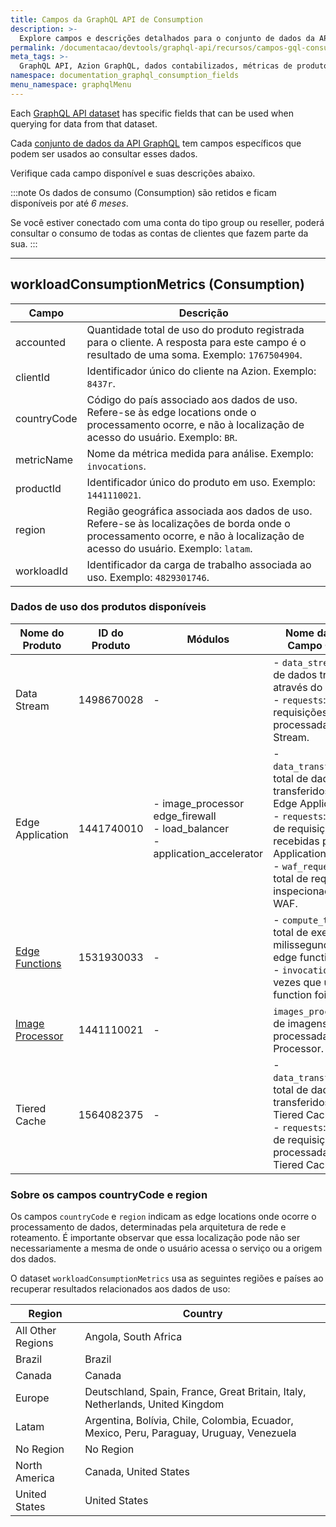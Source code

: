 ```yaml
---
title: Campos da GraphQL API de Consumption
description: >-
  Explore campos e descrições detalhados para o conjunto de dados da API GraphQL de Consumption, incluindo dados de uso de produtos Azion.
permalink: /documentacao/devtools/graphql-api/recursos/campos-gql-consumption/
meta_tags: >-
  GraphQL API, Azion GraphQL, dados contabilizados, métricas de produto, campos de conjunto de dados, consumo de conjunto de dados de API, API de dados de uso, consulta de dados
namespace: documentation_graphql_consumption_fields
menu_namespace: graphqlMenu
---
```


Each [GraphQL API dataset](/en/documentation/devtools/graphql-api/features/#datasets) has specific fields that can be used when querying for data from that dataset.

Cada [conjunto de dados da API GraphQL](/pt-br/documentacao/devtools/graphql-api/recursos/#conjuntos-de-dados) tem campos específicos que podem ser usados ao consultar esses dados.

Verifique cada campo disponível e suas descrições abaixo.

:::note
Os dados de consumo (Consumption) são retidos e ficam disponíveis por até *6 meses*.

Se você estiver conectado com uma conta do tipo group ou reseller, poderá consultar o consumo de todas as contas de clientes que fazem parte da sua.
:::

---

## workloadConsumptionMetrics (Consumption)

| Campo        | Descrição |
|--------------|-----------|
| accounted    | Quantidade total de uso do produto registrada para o cliente. A resposta para este campo é o resultado de uma soma. Exemplo: `1767504904`. |
| clientId | Identificador único do cliente na Azion. Exemplo: `8437r`. |
| countryCode | Código do país associado aos dados de uso. Refere-se às edge locations onde o processamento ocorre, e não à localização de acesso do usuário. Exemplo: `BR`. |
| metricName   | Nome da métrica medida para análise. Exemplo: `invocations`. |
| productId | Identificador único do produto em uso. Exemplo: `1441110021`. |
| region | Região geográfica associada aos dados de uso. Refere-se às localizações de borda onde o processamento ocorre, e não à localização de acesso do usuário. Exemplo: `latam`. |
| workloadId | Identificador da carga de trabalho associada ao uso. Exemplo: `4829301746`. |

### Dados de uso dos produtos disponíveis

| Nome do Produto      | ID do Produto  | Módulos | Nome da Métrica / Campo Calculado |
|----------------------|----------------|------------------------------------------------|-----------------------------------|
| Data Stream          | 1498670028     | -                                            | - `data_streamed`: total de dados transmitidos através do Data Stream.<br/>- `requests`: total de requisições processadas pelo Data Stream. |
| Edge Application     | 1441740010     | - image_processor<br/>edge_firewall<br/>- load_balancer<br/>- application_accelerator  | - `data_transferred_total`: total de dados transferidos através do Edge Application.<br/>- `requests`: número total de requisições recebidas pelo Edge Application.<br/>- `waf_requests`: número total de requisições inspecionadas pelo WAF. |
| [Edge Functions](/pt-br/documentacao/produtos/guias/consultar-dados-de-uso-edge-functions-com-graphql/)      | 1531930033     | -                                            | - `compute_time`: tempo total de execução, em milissegundos, das edge functions.<br/>- `invocations`: total de vezes que uma edge function foi executada. |
| [Image Processor](/pt-br/documentacao/produtos/guias/consultar-dados-de-uso-image-processor-com-graphql/)      | 1441110021     | -                                            | `images_processed`: total de imagens processadas pelo Image Processor. |
| Tiered Cache         | 1564082375     | -                                            | - `data_transferred_total`: total de dados transferidos através do Tiered Cache.<br/>- `requests`: número total de requisições processadas pelo Tiered Cache. |

### Sobre os campos countryCode e region

Os campos `countryCode` e `region` indicam as edge locations onde ocorre o processamento de dados, determinadas pela arquitetura de rede e roteamento. É importante observar que essa localização pode não ser necessariamente a mesma de onde o usuário acessa o serviço ou a origem dos dados.

O dataset `workloadConsumptionMetrics` usa as seguintes regiões e países ao recuperar resultados relacionados aos dados de uso:

| Region | Country |
|---------------|-------------|
| All Other Regions | Angola, South Africa  |
| Brazil | Brazil |
| Canada | Canada |
| Europe | Deutschland, Spain, France, Great Britain, Italy, Netherlands, United Kingdom  |
| Latam  | Argentina, Bolívia, Chile, Colombia, Ecuador, Mexico, Peru, Paraguay, Uruguay, Venezuela |
| No Region | No Region |
| North America  | Canada, United States |
| United States | United States |